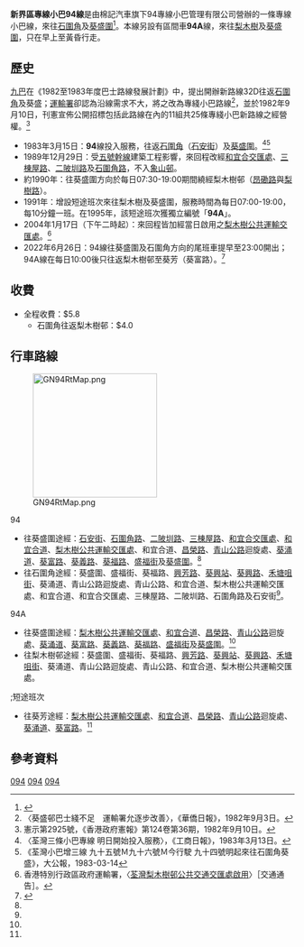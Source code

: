 {{公共汽車路線資訊
| 代表圖像 = NTMinibus94 SZ6315.jpg
| 圖像說明 = 本路線途經[[葵福路|葵福路]]近[[葵芳（南）巴士總站|葵芳（南）巴士總站]]外之迴旋處
| 代表圖像二 = NTMinibus94 EU5311.jpg
| 圖像說明二 = 本路線途經[[葵福路|葵福路]]近[[葵芳（南）巴士總站|葵芳（南）巴士總站]]外之迴旋處
| 路線名稱 = 新界區專線小巴94線
| 經營者 = 棉記汽車
| 全程行駛里程 = 5.5公里
| 全程行車時間 = 26分鐘
| 起點站 = [[石圍角|石圍角]]
| 途經地點 = [[和宜合道|和宜合道]]、[[葵福路|葵福路]]
| 終點站 = [[葵盛圍|葵盛圍]]
| 起點站服務時間 = 05:15-23:00
| 終點站服務時間 = 06:00-23:00
| 班次頻率 = 8-15分
| 路線用車 = [[豐田Coaster|豐田Coaster]] LPG
| 全程收費 = $5.8
| 分段收費站點 = 石圍角往返梨木樹：$4.6 (優惠價$4.0)
| 主要競爭交通 = [[九龍巴士32H線|九龍巴士32H線]]<br>[[九龍巴士32M線|九龍巴士32M線]]<br>[[九龍巴士36M線|九龍巴士36M線]]
}}
{{公共汽車路線資訊
| 代表圖像 = NTMinibus94A MK94.jpg
| 路線名稱 = 新界區專線小巴94A線
| 經營者 = 棉記汽車
| 全程行駛里程 = 3.5公里
| 全程行車時間 = 20分鐘
| 起點站 = [[梨木樹|梨木樹]]
| 途經地點 = [[和宜合道|和宜合道]]、[[葵福路|葵福路]]
| 終點站 = [[葵盛圍|葵盛圍]]（10:00前）<br>葵芳（葵富路）（10:00後）
| 起點站服務時間 = 07:00-19:00
| 終點站服務時間 = 07:00-19:00
| 班次頻率 = 10-15分
| 路線用車 = [[豐田Coaster|豐田Coaster]] LPG
| 全程收費 = $5.8
| 分段收費站點 = 
| 主要競爭交通 =  [[九龍巴士36M線|九龍巴士36M線]]
}}

'''新界區專線小巴94線'''是由棉記汽車旗下94專線小巴管理有限公司營辦的一條專線小巴線，來往[[石圍角|石圍角]]及[[葵盛圍|葵盛圍]]<ref name="td20151007">{{cite news| url=http://hketransport.td.gov.hk/ris_page/get_gmb_detail.php?route_id=2322&lang=TC| title=新界區專線小巴路線第94號 石圍角 <-> 葵盛| publisher=運輸署| date=2015-10-07| accessdate=2015-12-27| archive-date=2019-05-19| archive-url=https://web.archive.org/web/20190519153744/http://hketransport.td.gov.hk/ris_page/get_gmb_detail.php?route_id=2322&lang=TC| dead-url=no}}</ref>。本線另設有區間車'''94A'''線，來往[[梨木樹|梨木樹]]及[[葵盛圍|葵盛圍]]，只在早上至黃昏行走。

==歷史==
[[九巴|九巴]]在《1982至1983年度巴士路線發展計劃》中，提出開辦新路線32D往返[[石圍角|石圍角]]及葵盛；[[運輸署|運輸署]]卻認為沿線需求不大，將之改為專綫小巴路線<ref>〈葵盛邨巴士綫不足　運輸署允逐步改善〉，《華僑日報》，1982年9月3日。</ref>，並於1982年9月10日，刊憲宣佈公開招標包括此路線在內的11組共25條專綫小巴新路線之經營權。<ref>憲示第2925號，《香港政府憲報》第124卷第36期，1982年9月10日。</ref>
* 1983年3月15日：'''94'''線投入服務，往返[[石圍角|石圍角]]（[[石安街|石安街]]）及[[葵盛圍|葵盛圍]]。<ref>〈荃灣三條小巴專線 明日開始投入服務〉，《工商日報》，1983年3月13日。</ref><ref>《荃灣小巴增三線 九十五號Ｍ九十六號Ｍ今行駛 九十四號明起來往石圍角葵盛》，大公報，1983-03-14</ref>
* 1989年12月29日：受[[象鼻山路|五號幹線]]建築工程影響，來回程改經[[和宜合交匯處|和宜合交匯處]]、[[三棟屋路|三棟屋路]]、[[二陂圳路|二陂圳路]]及[[石圍角路|石圍角路]]，不入[[象山邨|象山邨]]。
* 約1990年：往葵盛圍方向於每日07:30-19:00期間繞經梨木樹邨（[[昂磡路|昂磡路]]與[[梨樹路|梨樹路]]）。
* 1991年：增設短途班次來往梨木樹及葵盛圍，服務時間為每日07:00-19:00，每10分鐘一班。在1995年，該短途班次獲獨立編號「'''94A'''」。
* 2004年1月17日（下午二時起）：來回程皆加經當日啟用之[[梨木樹公共運輸交匯處|梨木樹公共運輸交匯處]]。<ref>香港特別行政區政府運輸署，〈[https://web.archive.org/web/20050112092938/http://www.info.gov.hk/td/chi/notice/specialtravel/othertw14.htm 荃灣梨木樹邨公共交通交匯處啟用]〉［交通通告］。</ref>
* 2022年6月26日：94線往葵盛圍及石圍角方向的尾班車提早至23:00開出；94A線在每日10:00後只往返梨木樹邨至葵芳（葵富路）。<ref>{{Cite web |url=https://www.td.gov.hk/tc/traffic_notices/index_id_66955.html |title=新界專線小巴第94及94A號線服務調整 |access-date=2022-06-23 |archive-date=2022-06-23 |archive-url=https://web.archive.org/web/20220623073805/https://www.td.gov.hk/tc/traffic_notices/index_id_66955.html }}</ref>

==收費==
*全程收費：$5.8
**石圍角往返梨木樹邨：$4.0
{{fare-remarks|7|fcs=Y}}
==行車路線==
[[File:GN94RtMap.png|220px]]
;94
*往葵盛圍途經：[[石安街|石安街]]、[[石圍角路|石圍角路]]、[[二陂圳路|二陂圳路]]、[[三棟屋路|三棟屋路]]、[[和宜合交匯處|和宜合交匯處]]、[[和宜合道|和宜合道]]、[[梨木樹公共運輸交匯處|梨木樹公共運輸交匯處]]、和宜合道、[[昌榮路|昌榮路]]、[[青山公路|青山公路]]迴旋處、[[葵涌道|葵涌道]]、[[葵富路|葵富路]]、[[葵義路|葵義路]]、[[葵福路|葵福路]]、[[盛福街|盛福街]]及[[葵盛圍|葵盛圍]]。<ref name="td20151007" />
*往石圍角途經：葵盛圍、盛福街、葵福路、[[興芳路|興芳路]]、[[葵興站|葵興站]]、[[葵興路|葵興路]]、[[禾塘咀街|禾塘咀街]]、葵涌道、青山公路迴旋處、青山公路、和宜合道、梨木樹公共運輸交匯處、和宜合道、和宜合交匯處、三棟屋路、二陂圳路、石圍角路及石安街<ref name="td20151007" />。
;94A
*往葵盛圍途經：[[梨木樹公共運輸交匯處|梨木樹公共運輸交匯處]]、[[和宜合道|和宜合道]]、[[昌榮路|昌榮路]]、[[青山公路|青山公路]]迴旋處、[[葵涌道|葵涌道]]、[[葵富路|葵富路]]、[[葵義路|葵義路]]、[[葵福路|葵福路]]、[[盛福街|盛福街]]及[[葵盛圍|葵盛圍]]。<ref name="td20151007" />
*往梨木樹邨途經：葵盛圍、盛福街、葵福路、[[興芳路|興芳路]]、[[葵興站|葵興站]]、[[葵興路|葵興路]]、[[禾塘咀街|禾塘咀街]]、葵涌道、青山公路迴旋處、青山公路、和宜合道、梨木樹公共運輸交匯處。
;;短途班次
*往葵芳途經：[[梨木樹公共運輸交匯處|梨木樹公共運輸交匯處]]、[[和宜合道|和宜合道]]、[[昌榮路|昌榮路]]、[[青山公路|青山公路]]迴旋處、[[葵涌道|葵涌道]]、[[葵富路|葵富路]]。<ref name="td20151007" />

==參考資料==
{{reflist}}
{{棉記汽車}}
{{荃湾区小巴路线列表}}
{{葵青区小巴路线列表}}
[[Category:新界區小巴路線|094]]
[[Category:荃灣區小巴路線|094]]
[[Category:葵青區小巴路線|094]]